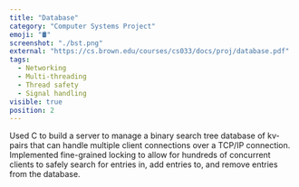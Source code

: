 ```yaml
---
title: "Database"
category: "Computer Systems Project"
emoji: "🛢️"
screenshot: "./bst.png"
external: "https://cs.brown.edu/courses/cs033/docs/proj/database.pdf"
tags:
  - Networking
  - Multi-threading
  - Thread safety
  - Signal handling
visible: true
position: 2
---
```


Used C to build a server to manage a binary search tree database of kv-pairs that
can handle multiple client connections over a TCP/IP connection. Implemented fine-grained locking
to allow for hundreds of concurrent clients to safely search for entries in, add entries to,
and remove entries from the database.
